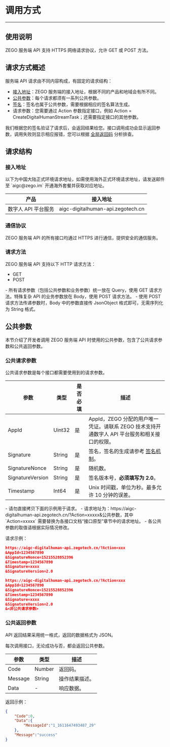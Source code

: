 
# 调用方式
---

## 使用说明

ZEGO 服务端 API 支持 HTTPS 网络请求协议，允许 GET 或 POST 方法。

## 请求方式概述

服务端 API 请求由不同内容构成，有固定的请求结构：

- [接入地址](#接入地址)：ZEGO 服务端的接入地址，根据不同的产品和地域会有所不同。
- [公共参数](#公共参数)：每个请求都须有一系列公共参数。
- [签名](#签名机制)：签名也属于公共参数，需要根据相应的签名算法生成。
- 请求参数：您需要通过 Action 参数指定接口，例如 Action = CreateDigitalHumanStreamTask；还需要指定接口的其他参数。

我们根据您的签名验证了请求后，会返回结果给您。接口调用成功会显示返回参数，调用失败则显示相应报错，您可以根据 [全局返回码](./return-codes.mdx) 分析排查。

## 请求结构

### 接入地址

<Warning title="注意">
以下为中国大陆正式环境请求地址，如需使用海外正式环境请求地址，请发送邮件至 `aigc@zego.im` 开通海外套餐并获取对应地址。
</Warning>

| 产品 | 接入地址 |
|-|-|
| 数字人 API 平台服务 | aigc-digitalhuman-api.zegotech.cn |


### 通信协议

ZEGO 服务端 API 的所有接口均通过 HTTPS 进行通信，提供安全的通信服务。


### 请求方法

ZEGO 服务端 API 支持以下 HTTP 请求方法：

- GET
- POST

<Note title="说明">
- 所有请求参数（包括公共参数和业务参数）统⼀放在 Query，使⽤ GET 请求方法。特殊复杂 API 的业务参数放在 Body，使用 POST 请求方法。
- 使用 POST 请求方法传递参数时，Body 中的参数直接传 JsonObject 格式即可，无需序列化为 String 格式。
</Note>

## 公共参数

本节介绍了开发者调用 ZEGO 服务端 API 时使用的公共参数，包含了公共请求参数和公共返回参数。

### 公共请求参数

公共请求参数是每个接口都需要使用到的请求参数。

| 参数 | 类型 | 是否必填 | 描述 |
|------|------|----------|------|
| AppId | Uint32 | 是 | AppId，ZEGO 分配的用户唯一凭证。<Warning title="注意">请联系 ZEGO 技术支持开通数字人 API 平台服务和相关接口的权限。</Warning> |
| Signature | String | 是 | 签名，签名的生成请参考 [签名机制](#签名机制)。 |
| SignatureNonce | String | 是 | 随机数。 |
| SignatureVersion | String | 是 | 签名版本号，**必须填写为 2.0**。 |
| Timestamp | Int64 | 是 | Unix 时间戳，单位为秒。最多允许 10 分钟的误差。 |

<Warning title="注意">
- 请勿直接拷贝下面的示例用于请求。
- 请求地址为：https://aigc-digitalhuman-api.zegotech.cn/?Action=xxxxx&公共参数，其中 `Action=xxxxx` 需要替换为各接口文档“接口原型”章节中的请求地址。
- 各公共参数的取值请根据实际情况修改。
</Warning>

请求示例：
<CodeGroup>
```json title="POST 请求"
https://aigc-digitalhuman-api.zegotech.cn/?Action=xxx
&AppId=1234567890
&SignatureNonce=15215528852396
&Timestamp=1234567890
&Signature=xxxx
&SignatureVersion=2.0
```

```json title="GET 请求"
https://aigc-digitalhuman-api.zegotech.cn/?Action=xxx
&AppId=1234567890
&SignatureNonce=15215528852396
&Timestamp=1234567890
&Signature=xxxx
&SignatureVersion=2.0
&<非公共请求参数>
```
</CodeGroup>

### 公共返回参数

API 返回结果采用统一格式，返回的数据格式为 JSON。

每次调用接口，无论成功与否，都会返回公共参数。

| 参数    | 类型   | 描述         |
|---------|--------|--------------|
| Code    | Number | 返回码。     |
| Message | String | 操作结果描述。 |
| Data    | -      | 响应数据。   |

返回示例：

```json
{
    "Code":0,
    "Data":{
        "MessageId":"1_1611647493487_29"
    },
    "Message":"success"
}
```

<Content />